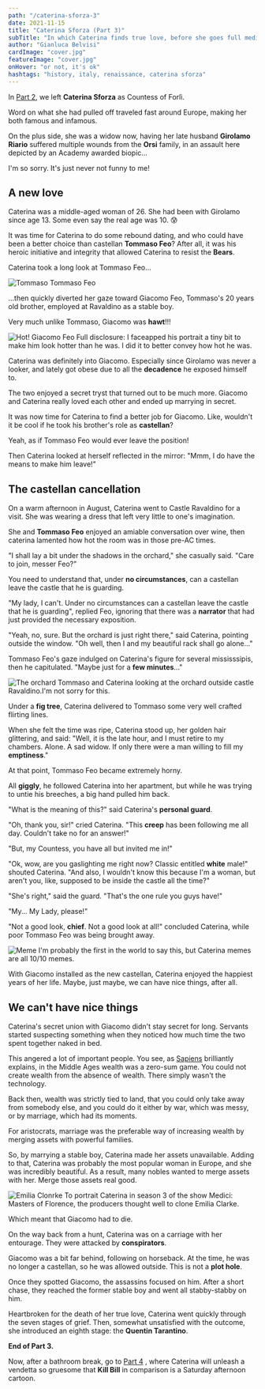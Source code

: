 ```yaml
---
path: "/caterina-sforza-3"
date: 2021-11-15
title: "Caterina Sforza (Part 3)"
subTitle: "In which Caterina finds true love, before she goes full medieval"
author: "Gianluca Belvisi"
cardImage: "cover.jpg"
featureImage: "cover.jpg"
onHover: "or not, it's ok"
hashtags: "history, italy, renaissance, caterina sforza"
---
```


In [Part 2](/caterina-sforza-2), we left **Caterina Sforza** as Countess of Forlì.

Word on what she had pulled off traveled fast around Europe, making her both famous and infamous.

On the plus side, she was a widow now, having her late husband **Girolamo Riario** suffered multiple wounds from the **Orsi** family, in an assault here depicted by an Academy awarded biopic...

<YouTube source="LoebZZ8K5N0?start=45"/>
<FigureLabel>I'm so sorry. It's just never not funny to me!</FigureLabel>

## A new love

Caterina was a middle-aged woman of 26. She had been with Girolamo since age 13. Some even say the real age was 10. 😰

It was time for Caterina to do some rebound dating, and who could have been a better choice than castellan **Tommaso Feo**? After all, it was his heroic initiative and integrity that allowed Caterina to resist the **Bears**.

Caterina took a long look at Tommaso Feo...

![Tommaso](tommaso2.png)
<FigureLabel>Tommaso Feo</FigureLabel>

...then quickly diverted her gaze toward Giacomo Feo, Tommaso's 20 years old brother, employed at Ravaldino as a stable boy.

Very much unlike Tommaso, Giacomo was **hawt**!!!

![Hot!](giacomo.jpg)
<FigureLabel>Giacomo Feo
    <NewLine/>
    Full disclosure: I faceapped his portrait a tiny bit to make him look hotter than he was.
    <NewLine/>
    I did it to better convey how hot he was.
</FigureLabel>

Caterina was definitely into Giacomo. Especially since Girolamo was never a looker, and lately got obese due to all the **decadence** he exposed himself to.

The two enjoyed a secret tryst that turned out to be much more. Giacomo and Caterina really loved each other and ended up marrying in secret.

It was now time for Caterina to find a better job for Giacomo. Like, wouldn't it be cool if he took his brother's role as **castellan**?

Yeah, as if Tommaso Feo would ever leave the position!

Then Caterina looked at herself reflected in the mirror: "Mmm, I do have the means to make him leave!"

## The castellan cancellation

On a warm afternoon in August, Caterina went to Castle Ravaldino for a visit. She was wearing a dress that left very little to one's imagination.

She and **Tommaso Feo** enjoyed an amiable conversation over wine, then caterina lamented how hot the room was in those pre-AC times.

"I shall lay a bit under the shadows in the orchard," she casually said. "Care to join, messer Feo?"

You need to understand that, under **no circumstances**, can a castellan leave the castle that he is guarding.

"My lady, I can't. Under no circumstances can a castellan leave the castle that he is guarding", replied Feo, ignoring that there was a **narrator** that had just provided the necessary exposition.

"Yeah, no, sure. But the orchard is just right there," said Caterina, pointing outside the window. "Oh well, then I and my beautiful rack shall go alone..."

Tommaso Feo's gaze indulged on Caterina's figure for several mississsipis, then he capitulated. "Maybe just for a **few minutes**..."

![The orchard](orchard2.jpg)
<FigureLabel>Tommaso and Caterina looking at the orchard outside castle Ravaldino.<NewLine/>I'm not sorry for this.</FigureLabel>

Under a **fig tree**, Caterina delivered to Tommaso some very well crafted flirting lines.

When she felt the time was ripe, Caterina stood up, her golden hair glittering, and said: "Well, it is the late hour, and I must retire to my chambers. Alone. A sad widow. If only there were a man willing to fill my **emptiness**."

At that point, Tommaso Feo became extremely horny.

All **giggly**, he followed Caterina into her apartment, but while he was trying to untie his breeches, a big hand pulled him back.

"What is the meaning of this?" said Caterina's **personal guard**.

"Oh, thank you, sir!" cried Caterina. "This **creep** has been following me all day. Couldn't take no for an answer!"

"But, my Countess, you have all but invited me in!"

"Ok, wow, are you gaslighting me right now? Classic entitled **white** male!" shouted Caterina. "And also, I wouldn't know this because I'm a woman, but aren't you, like, supposed to be inside the castle all the time?"

"She's right," said the guard. "That's the one rule you guys have!"

"My... My Lady, please!"

"Not a good look, **chief**. Not a good look at all!" concluded Caterina, while poor Tommaso Feo was being brought away.

![Meme](meme.png)
<FigureLabel>I'm probably the first in the world to say this, but Caterina memes are all 10/10 memes.</FigureLabel>

With Giacomo installed as the new castellan, Caterina enjoyed the happiest years of her life. Maybe, just maybe, we can have nice things, after all.

## We can't have nice things

Caterina's secret union with Giacomo didn't stay secret for long. Servants started suspecting something when they noticed how much time the two spent together naked in bed.

This angered a lot of important people. You see, as [Sapiens](https://www.bookdepository.com/Sapiens-Yuval-Noah-Harari/9780099590088) brilliantly explains, in the Middle Ages wealth was a zero-sum game. You could not create wealth from the absence of wealth. There simply wasn't the technology.

Back then, wealth was strictly tied to land, that you could only take away from somebody else, and you could do it either by war, which was messy, or by marriage, which had its moments.

For aristocrats, marriage was the preferable way of increasing wealth by merging assets with powerful families.

So, by marrying a stable boy, Caterina made her assets unavailable. Adding to that, Caterina was probably the most popular woman in Europe, and she was incredibly beautiful. As a result, many nobles wanted to merge assets with her. Merge those assets real good.

![Emilia Clonrke](medici.jpg)
<FigureLabel>To portrait Caterina in season 3 of the show Medici: Masters of Florence, the producers thought well to clone Emilia Clarke.</FigureLabel>

Which meant that Giacomo had to die.

On the way back from a hunt, Caterina was on a carriage with her entourage. They were attacked by **conspirators**.

Giacomo was a bit far behind, following on horseback. At the time, he was no longer a castellan, so he was allowed outside. This is not a **plot hole**.

Once they spotted Giacomo, the assassins focused on him. After a short chase, they reached the former stable boy and went all stabby-stabby on him.

Heartbroken for the death of her true love, Caterina went quickly through the seven stages of grief. Then, somewhat unsatisfied with the outcome, she introduced an eighth stage: the **Quentin Tarantino**.

**End of Part 3.**

Now, after a bathroom break, go to [Part 4](/caterina-sforza-4) , where Caterina will unleash a vendetta so gruesome that **Kill Bill** in comparison is a Saturday afternoon cartoon.
